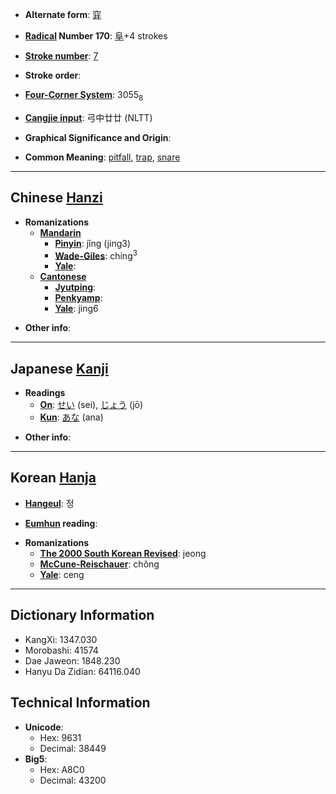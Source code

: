 * '''Alternate form''': [[穽]]

* '''[[Wiktionary:Chinese radical index| Radical]] Number 170''': [[Wiktionary:Chinese radical index 阜|阜]]+4 strokes

* '''[[Wiktionary:Chinese total strokes index|Stroke number]]''': [[Wiktionary:Chinese total strokes index 7|7]]

* '''Stroke order''': 

* '''[[Wiktionary:Chinese four corner index|Four-Corner System]]''': 3055<sub>8</sub>

* '''[[Wiktionary:Chinese Cangjie index|Cangjie input]]''': 弓中廿廿 (NLTT)

* '''Graphical Significance and Origin''': 

* '''Common Meaning''': [[pitfall]], [[trap]], [[snare]]

----

== Chinese [[Hanzi]] ==

* '''Romanizations'''
** '''[[Mandarin]]'''
*** '''[[Pinyin]]''': jǐng (jing3)
*** '''[[Wade-Giles]]''': ching<sup>3</sup>
*** '''[[Yale]]''': 
** '''[[Cantonese]]'''
*** '''[[Jyutping]]''':
*** '''[[Penkyamp]]''': 
*** '''[[Yale]]''': jing6

* '''Other info''': 

----

== Japanese [[Kanji]] ==

* '''Readings'''
** '''[[On]]''': [[せい]] (sei), [[じょう]] (jō)
** '''[[Kun]]''': [[あな]] (ana)

* '''Other info''':  

----

== Korean [[Hanja]] ==

* '''[[Hangeul]]''': 정

* '''[[Eumhun]] reading''': 

* '''Romanizations'''
** '''[[The 2000 South Korean Revised Romanization|The 2000 South Korean Revised]]''': jeong
** '''[[McCune-Reischauer]]''': chŏng
** '''[[Yale]]''': ceng

----

== Dictionary Information ==

* KangXi: 1347.030
* Morobashi: 41574
* Dae Jaweon: 1848.230
* Hanyu Da Zidian: 64116.040

== Technical Information ==

* '''Unicode''':
** Hex: 9631
** Decimal: 38449
* '''Big5''':
** Hex: A8C0
** Decimal: 43200